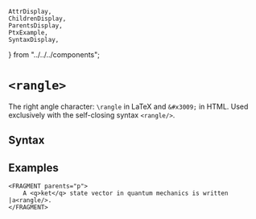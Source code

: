     AttrDisplay,
    ChildrenDisplay,
    ParentsDisplay,
    PtxExample,
    SyntaxDisplay,
} from "../../../components";

# `<rangle>`

The right angle character: `\rangle` in LaTeX and `&#x3009;` in HTML.
Used exclusively with the self-closing syntax `<rangle/>`.

## Syntax

<SyntaxDisplay name="rangle" />

## Examples
```ptx-example
<FRAGMENT parents="p">
    A <q>ket</q> state vector in quantum mechanics is written |a<rangle/>.
</FRAGMENT>
```